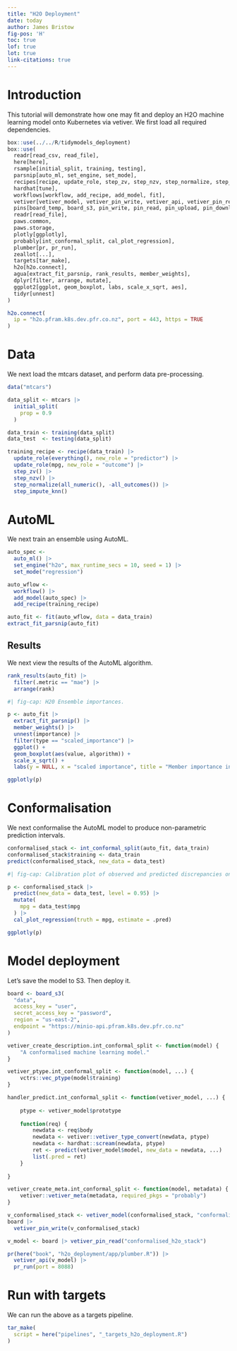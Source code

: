 ```yaml
---
title: "H2O Deployment"
date: today
author: James Bristow
fig-pos: 'H'
toc: true
lof: true
lot: true
link-citations: true
---
```


# Introduction

This tutorial will demonstrate how one may fit and deploy an H2O machine learning model onto Kubernetes via vetiver. We first load all required dependencies.

```r

box::use(../../R/tidymodels_deployment)
box::use(
  readr[read_csv, read_file],
  here[here],
  rsample[initial_split, training, testing],
  parsnip[auto_ml, set_engine, set_mode],
  recipes[recipe, update_role, step_zv, step_nzv, step_normalize, step_impute_knn, update, all_numeric, all_outcomes],
  hardhat[tune],
  workflows[workflow, add_recipe, add_model, fit],
  vetiver[vetiver_model, vetiver_pin_write, vetiver_api, vetiver_pin_read],
  pins[board_temp, board_s3, pin_write, pin_read, pin_upload, pin_download],
  readr[read_file],
  paws.common,
  paws.storage,
  plotly[ggplotly],
  probably[int_conformal_split, cal_plot_regression],
  plumber[pr, pr_run],
  zeallot[...],
  targets[tar_make],
  h2o[h2o.connect],
  agua[extract_fit_parsnip, rank_results, member_weights],
  dplyr[filter, arrange, mutate],
  ggplot2[ggplot, geom_boxplot, labs, scale_x_sqrt, aes],
  tidyr[unnest]
)

h2o.connect(
  ip = "h2o.pfram.k8s.dev.pfr.co.nz", port = 443, https = TRUE
)
```

# Data

We next load the mtcars dataset, and perform data pre-processing.

```r

data("mtcars")

data_split <- mtcars |>
  initial_split(
    prop = 0.9
  )

data_train <- training(data_split)
data_test  <- testing(data_split)

training_recipe <- recipe(data_train) |>
  update_role(everything(), new_role = "predictor") |>
  update_role(mpg, new_role = "outcome") |>
  step_zv() |>
  step_nzv() |>
  step_normalize(all_numeric(), -all_outcomes()) |>
  step_impute_knn()
```

# AutoML

We next train an ensemble using AutoML.

```r

auto_spec <-
  auto_ml() |>
  set_engine("h2o", max_runtime_secs = 10, seed = 1) |>
  set_mode("regression")

auto_wflow <-
  workflow() |>
  add_model(auto_spec) |>
  add_recipe(training_recipe)

auto_fit <- fit(auto_wflow, data = data_train)
extract_fit_parsnip(auto_fit)

```

## Results

We next view the results of the AutoML algorithm.

```r

rank_results(auto_fit) |>
  filter(.metric == "mae") |>
  arrange(rank)

```

```r
#| fig-cap: H20 Ensemble importances.

p <- auto_fit |>
  extract_fit_parsnip() |>
  member_weights() |>
  unnest(importance) |>
  filter(type == "scaled_importance") |>
  ggplot() +
  geom_boxplot(aes(value, algorithm)) +
  scale_x_sqrt() +
  labs(y = NULL, x = "scaled importance", title = "Member importance in stacked ensembles")

ggplotly(p)
```

# Conformalisation

We next conformalise the AutoML model to produce non-parametric prediction intervals.

```r
conformalised_stack <- int_conformal_split(auto_fit, data_train)
conformalised_stack$training <- data_train
predict(conformalised_stack, new_data = data_test)
```

```r
#| fig-cap: Calibration plot of observed and predicted discrepancies on testing data.

p <- conformalised_stack |>
  predict(new_data = data_test, level = 0.95) |>
  mutate(
    mpg = data_test$mpg
  ) |>
  cal_plot_regression(truth = mpg, estimate = .pred) 

ggplotly(p)
```

# Model deployment

Let's save the model to S3. Then deploy it.

```r

board <- board_s3(
  "data", 
  access_key = "user", 
  secret_access_key = "password", 
  region = "us-east-2",
  endpoint = "https://minio-api.pfram.k8s.dev.pfr.co.nz"
)

vetiver_create_description.int_conformal_split <- function(model) {
    "A conformalised machine learning model."
}

vetiver_ptype.int_conformal_split <- function(model, ...) {
    vctrs::vec_ptype(model$training)
}

handler_predict.int_conformal_split <- function(vetiver_model, ...) {
    
    ptype <- vetiver_model$prototype
    
    function(req) {
        newdata <- req$body
        newdata <- vetiver::vetiver_type_convert(newdata, ptype)
        newdata <- hardhat::scream(newdata, ptype)
        ret <- predict(vetiver_model$model, new_data = newdata, ...)
        list(.pred = ret)
    }
    
}

vetiver_create_meta.int_conformal_split <- function(model, metadata) {
    vetiver::vetiver_meta(metadata, required_pkgs = "probably")
}

v_conformalised_stack <- vetiver_model(conformalised_stack, "conformalised_h2o_stack")
board |> 
  vetiver_pin_write(v_conformalised_stack)

v_model <- board |> vetiver_pin_read("conformalised_h2o_stack")

pr(here("book", "h2o_deployment/app/plumber.R")) |>
  vetiver_api(v_model) |>
  pr_run(port = 8088)
```

# Run with targets

We can run the above as a targets pipeline.

```r

tar_make(
  script = here("pipelines", "_targets_h2o_deployment.R")
)
```
